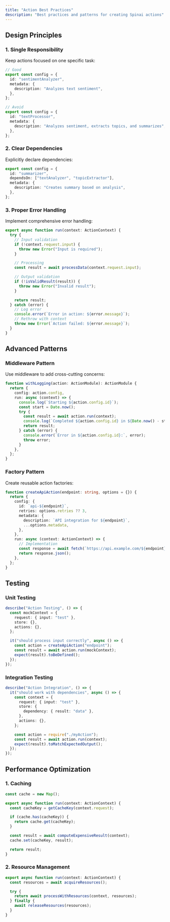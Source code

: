 ```yaml
---
title: "Action Best Practices"
description: "Best practices and patterns for creating Spinai actions"
---
```


## Design Principles

### 1. Single Responsibility

Keep actions focused on one specific task:

```typescript
// Good
export const config = {
  id: "sentimentAnalyzer",
  metadata: {
    description: "Analyzes text sentiment",
  },
};

// Avoid
export const config = {
  id: "textProcessor",
  metadata: {
    description: "Analyzes sentiment, extracts topics, and summarizes",
  },
};
```

### 2. Clear Dependencies

Explicitly declare dependencies:

```typescript
export const config = {
  id: "summarizer",
  dependsOn: ["textAnalyzer", "topicExtractor"],
  metadata: {
    description: "Creates summary based on analysis",
  },
};
```

### 3. Proper Error Handling

Implement comprehensive error handling:

```typescript
export async function run(context: ActionContext) {
  try {
    // Input validation
    if (!context.request.input) {
      throw new Error("Input is required");
    }

    // Processing
    const result = await processData(context.request.input);

    // Output validation
    if (!isValidResult(result)) {
      throw new Error("Invalid result");
    }

    return result;
  } catch (error) {
    // Log error
    console.error(`Error in action: ${error.message}`);
    // Rethrow with context
    throw new Error(`Action failed: ${error.message}`);
  }
}
```

## Advanced Patterns

### Middleware Pattern

Use middleware to add cross-cutting concerns:

```typescript
function withLogging(action: ActionModule): ActionModule {
  return {
    config: action.config,
    run: async (context) => {
      console.log(`Starting ${action.config.id}`);
      const start = Date.now();
      try {
        const result = await action.run(context);
        console.log(`Completed ${action.config.id} in ${Date.now() - start}ms`);
        return result;
      } catch (error) {
        console.error(`Error in ${action.config.id}:`, error);
        throw error;
      }
    },
  };
}
```

### Factory Pattern

Create reusable action factories:

```typescript
function createApiAction(endpoint: string, options = {}) {
  return {
    config: {
      id: `api-${endpoint}`,
      retries: options.retries ?? 3,
      metadata: {
        description: `API integration for ${endpoint}`,
        ...options.metadata,
      },
    },
    run: async (context: ActionContext) => {
      // Implementation
      const response = await fetch(`https://api.example.com/${endpoint}`);
      return response.json();
    },
  };
}
```

## Testing

### Unit Testing

```typescript
describe("Action Testing", () => {
  const mockContext = {
    request: { input: "test" },
    store: {},
    actions: {},
  };

  it("should process input correctly", async () => {
    const action = createApiAction("endpoint");
    const result = await action.run(mockContext);
    expect(result).toBeDefined();
  });
});
```

### Integration Testing

```typescript
describe("Action Integration", () => {
  it("should work with dependencies", async () => {
    const context = {
      request: { input: "test" },
      store: {
        dependency: { result: "data" },
      },
      actions: {},
    };

    const action = require("./myAction");
    const result = await action.run(context);
    expect(result).toMatchExpectedOutput();
  });
});
```

## Performance Optimization

### 1. Caching

```typescript
const cache = new Map();

export async function run(context: ActionContext) {
  const cacheKey = getCacheKey(context.request);

  if (cache.has(cacheKey)) {
    return cache.get(cacheKey);
  }

  const result = await computeExpensiveResult(context);
  cache.set(cacheKey, result);

  return result;
}
```

### 2. Resource Management

```typescript
export async function run(context: ActionContext) {
  const resources = await acquireResources();

  try {
    return await processWithResources(context, resources);
  } finally {
    await releaseResources(resources);
  }
}
```
